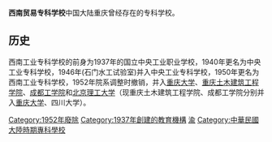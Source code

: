 {{expand|time=2014-01-30T13:23:02+00:00}}
{{unreferenced|time=2014-01-30T13:23:02+00:00}}
'''西南贸易专科学校'''中国大陆重庆曾经存在的专科学校。
==历史==
西南工业专科学校的前身为1937年的国立中央工业职业学校，1940年更名为中央工业专科学校，1946年(石门水工试验室)并入中央工业专科学校，1950年更名为西南工业专科学校，1952年院系调整时撤销，并入[[重庆大学|重庆大学]]、[[重庆土木建筑工程学院|重庆土木建筑工程学院]]、[[成都工学院|成都工学院]]和[[北京理工大学|北京理工大学]]（现重庆土木建筑工程学院、成都工学院分别并入[[重庆大学|重庆大学]]、四川大学）。

{{中華民國大陸時期大專院校}}
{{Authority control}}

[[Category:1952年廢除|Category:1952年廢除]]
[[Category:1937年創建的教育機構|Category:1937年創建的教育機構]]
[[Category:中華人民共和國已不存在的大學|渝]]
[[Category:中華民國大陸時期專科學校|Category:中華民國大陸時期專科學校]]
